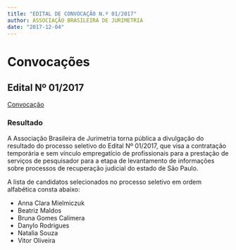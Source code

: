 ```yaml
---
title: "EDITAL DE CONVOCAÇÃO N.º 01/2017"
author: ASSOCIAÇÃO BRASILEIRA DE JURIMETRIA
date: "2017-12-04"
---
```


# Convocações

## Edital Nº 01/2017

[Convocação](http://abj.org.br/edital_01_2017.pdf)

### Resultado

A Associação Brasileira de Jurimetria torna pública a divulgação do resultado do processo seletivo do Edital Nº 01/2017, que visa a contratação temporária e sem vínculo empregatício de profissionais para a prestação de serviços de pesquisador para a etapa de levantamento de informações sobre processos de recuperação judicial do estado de São Paulo. 

A lista de candidatos selecionados no processo seletivo em ordem alfabética consta abaixo:

- Anna Clara Mielmiczuk
- Beatriz Maldos
- Bruna Gomes Calimera
- Danylo Rodrigues
- Natalia Souza
- Vitor Oliveira
